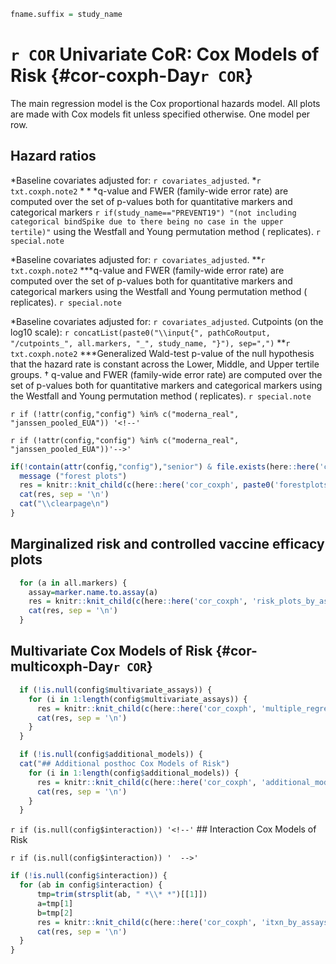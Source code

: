 ```r
fname.suffix = study_name
```


# `r COR` Univariate CoR: Cox Models of Risk {#cor-coxph-Day`r COR`}

The main regression model is the Cox proportional hazards model. All plots are made with Cox models fit unless specified otherwise. One model per row.

## Hazard ratios

\setlength{\tabcolsep}{.5ex}
  \input{`r pathCoRoutput`/CoR_univariable_svycoxph_pretty_`r fname.suffix`}
$\ast$Baseline covariates adjusted for: `r covariates_adjusted`.
$\ast$`r txt.coxph.note2`
$\ast\ast\ast$q-value and FWER (family-wide error rate) are computed over the set of p-values both for quantitative markers and categorical markers `r if(study_name=="PREVENT19") "(not including categorical bindSpike due to there being no case in the upper tertile)"` using the Westfall and Young permutation method (\protect\input{`r pathCoRoutput`/permutation_replicates_`r fname.suffix`} replicates). 
`r special.note`

\vspace{10pt}

\setlength{\tabcolsep}{.5ex}
  \input{`r pathCoRoutput`/CoR_univariable_svycoxph_pretty_scaled_`r fname.suffix`}
$\ast$Baseline covariates adjusted for: `r covariates_adjusted`. 
$\ast$$\ast$`r txt.coxph.note2`
$\ast$$\ast$$\ast$q-value and FWER (family-wide error rate) are computed over the set of p-values both for quantitative markers and categorical markers using the Westfall and Young permutation method (\protect\input{`r pathCoRoutput`/permutation_replicates_`r fname.suffix`} replicates). 
`r special.note`


\clearpage
\scriptsize
\input{`r paste0(pathCoRoutput, "/CoR_univariable_svycoxph_cat_pretty_", study_name)`}
\normalsize
\vspace{-15pt}
$\ast$Baseline covariates adjusted for: `r covariates_adjusted`. Cutpoints (on the log10 scale): `r concatList(paste0("\\input{", pathCoRoutput, "/cutpoints_", all.markers, "_", study_name, "}"), sep=",")`
$\ast\ast$`r txt.coxph.note2`
$\ast\ast$$\ast$Generalized Wald-test p-value of the null hypothesis that the hazard rate is constant across the Lower, Middle, and Upper tertile groups.
$\dagger$ q-value and FWER (family-wide error rate) are computed over the set of p-values both for quantitative markers and categorical markers using the Westfall and Young permutation method (\protect\input{`r pathCoRoutput`/permutation_replicates_`r fname.suffix`} replicates). 
`r special.note`

\vspace{30pt}


`r if (!attr(config,"config") %in% c("moderna_real", "janssen_pooled_EUA")) '<!--'`
\begin{table}[H]
\caption{The ratio of sample sizes required to power a future trial for the column marker compared to the row marker (Follmann 2018). Confidence intervals are based on $10^3$ bootstrap replicates. }
\begin{center}
    \input{`r pathCoRoutput`/follmann2018_samplesizeratio}\\
    (lb, ub)\\
    \input{`r pathCoRoutput`/follmann2018_samplesizeratio_lbub}\\
\end{center}
`r special.note`
    %\label{tab:follmann2018_samplesizeratio}
\end{table}
\vspace{10pt}
`r if (!attr(config,"config") %in% c("moderna_real", "janssen_pooled_EUA"))'-->'`


\begin{table}[H]
\caption{Number of cases and non-cases in ph2 or not}
\begin{center}
  \input{`r pathCoRoutput`/tab1}\\
\end{center}
\end{table}


\clearpage



<!-- Forest plots -->

```r

if(!contain(attr(config,"config"),"senior") & file.exists(here::here('cor_coxph', paste0('forestplots_', tolower(study_name), '.Rmd')))) {
  message ("forest plots")
  res = knitr::knit_child(c(here::here('cor_coxph', paste0('forestplots_', tolower(study_name), '.Rmd'))), quiet = TRUE)
  cat(res, sep = '\n')
  cat("\\clearpage\n")
}
```


## Marginalized risk and controlled vaccine efficacy plots


\begin{table}[H] 
\caption{Analysis of Day `r tpeak` markers (upper vs. lower tertile) as a CoR and a controlled risk CoP.}
\begin{center}
\setlength{\tabcolsep}{.5ex}
\begin{tabular}{lcccccc} \hline 
 & \multicolumn{2}{c}{marginalized risk} & \multicolumn{2}{c}{controlled risk} & & \\ 
 & \multicolumn{2}{c}{ratio $RR_M(0,1)$} & \multicolumn{2}{c}{ratio $RR_C(0,1)^1$} & \multicolumn{2}{c}{e(0,1)$^2$} \\ 
  & Point Est. & 95\% CI  &    Point Est. & 95\% CI  &   Point Est.  & 95\% CI UL \\ \hline
\input{`r pathCoRoutput`/marginalized_risks_cat_`r fname.suffix`}  \\ \hline 
\end{tabular}
\end{center}
$^1$Conservative (upper bound) estimate assuming unmeasured confounding at level $RR_{UD}(0,1)=RR_{EU}(0,1) = 2$ and thus $B(0,1)=4/3$. \\
$^2$E-values are computed for upper tertile ($s=1$) vs. lower tertile ($s=0$) biomarker subgroups after controlling for `r covariates_adjusted`; UL = upper limit.\\
`r special.note`
\end{table}

\clearpage


```r

  for (a in all.markers) {
    assay=marker.name.to.assay(a)
    res = knitr::knit_child(c(here::here('cor_coxph', 'risk_plots_by_assays.Rmd')), quiet = TRUE)
    cat(res, sep = '\n')
  }
```


## Multivariate Cox Models of Risk {#cor-multicoxph-Day`r COR`}

```r
  if (!is.null(config$multivariate_assays)) {
    for (i in 1:length(config$multivariate_assays)) {
      res = knitr::knit_child(c(here::here('cor_coxph', 'multiple_regression.Rmd')), quiet = TRUE)
      cat(res, sep = '\n')
    }
  }
```



```r
  if (!is.null(config$additional_models)) {
  cat("## Additional posthoc Cox Models of Risk")
    for (i in 1:length(config$additional_models)) {
      res = knitr::knit_child(c(here::here('cor_coxph', 'additional_model.Rmd')), quiet = TRUE)
      cat(res, sep = '\n')
    }
  }
```


`r if (is.null(config$interaction)) '<!--'`
## Interaction Cox Models of Risk

\begin{table}[H] 
\centering
\input{`r pathCoRoutput`/CoR_itxn_multitesting}  
\caption{ Inference for Day `r tpeak` antibody marker covariate-adjusted correlates of risk by Day \protect\input{`r pathCoRoutput`/timepoints_cum_risk_`r fname.suffix`} in the vaccine arm. Interaction P values. `r special.note`}
\end{table}

\clearpage

`r if (is.null(config$interaction)) '  -->'`
```r
if (!is.null(config$interaction)) {
  for (ab in config$interaction) {
      tmp=trim(strsplit(ab, " *\\* *")[[1]])
      a=tmp[1]
      b=tmp[2]            
      res = knitr::knit_child(c(here::here('cor_coxph', 'itxn_by_assays.Rmd')), quiet = TRUE)
      cat(res, sep = '\n')
  }
}
```
